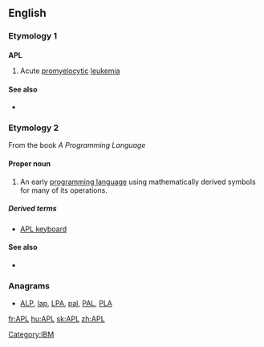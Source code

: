 {{slim-wikipedia|APL (disambiguation)}}
==English==

===Etymology 1===

===={{initialism}}====
'''APL'''

# Acute [[promyelocytic]] [[leukemia]]

====See also====
* {{pedia|Acute promyelocytic leukemia}}

===Etymology 2===
From the book ''A Programming Language''

====Proper noun====
{{en-proper noun}}

# {{computing}} An early [[programming language]] using mathematically derived symbols for many of its operations.

=====Derived terms=====
* [[APL keyboard]]

====See also====
* {{pedia}}

===Anagrams===
* {{alphagram|[[alp#English|alp]]}} [[ALP#English|ALP]], [[lap#English|lap]], [[LPA#English|LPA]], [[pal#English|pal]], [[PAL#English|PAL]], [[PLA#English|PLA]]

[[fr:APL]]
[[hu:APL]]
[[sk:APL]]
[[zh:APL]]
[[Category:IBM]]